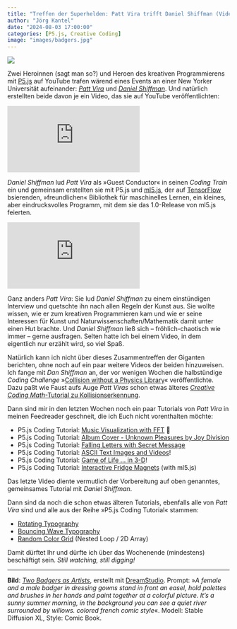 ```yaml
---
title: "Treffen der Superhelden: Patt Vira trifft Daniel Shiffman (Video-Tutorials zum Wochenende)"
author: "Jörg Kantel"
date: "2024-08-03 17:00:00"
categories: [P5.js, Creative Coding]
image: "images/badgers.jpg"
---
```


[![](images/badgers-b.jpg)](https://www.flickr.com/photos/schockwellenreiter/53899728260/)

Zwei Heroinnen (sagt man so?) und Heroen des kreativen Programmierens mit [P5.js](http://cognitiones.kantel-chaos-team.de/programmierung/creativecoding/processing/p5js.html) auf YouTube trafen wärend eines Events an einer New Yorker Universität aufeinander: *[Patt Vira](https://www.pattvira.com/)* und *[Daniel Shiffman](https://thecodingtrain.com/)*. Und natürlich erstellten beide davon je ein Video, das sie auf YouTube veröffentlichten:

<iframe class="if16_9" src="https://www.youtube.com/embed/2h8VArJ3gnQ?si=1jdas0JP14_VGwqG" title="YouTube video player" frameborder="0" allow="accelerometer; autoplay; clipboard-write; encrypted-media; gyroscope; picture-in-picture; web-share" referrerpolicy="strict-origin-when-cross-origin" allowfullscreen></iframe>

*Daniel Shiffman* lud *Patt Vira* als »Guest Conductor« in seinen *Coding Train* ein und gemeinsam erstellten sie mit P5.js und [ml5.js](https://ml5js.org/), der auf [TensorFlow](https://www.tensorflow.org/js) bsierenden, »freundlichen« Bibliothek für maschinelles Lernen, ein kleines, aber eindrucksvolles Programm, mit dem sie das 1.0-Release von ml5.js feierten.

<iframe class="if16_9" src="https://www.youtube.com/embed/X4XMhpRFKvU?si=-PWxieopmDPU_-rU" title="YouTube video player" frameborder="0" allow="accelerometer; autoplay; clipboard-write; encrypted-media; gyroscope; picture-in-picture; web-share" referrerpolicy="strict-origin-when-cross-origin" allowfullscreen></iframe>

Ganz anders *Patt Vira*: Sie lud *Daniel Shiffman* zu einem einstündigen Interview und quetschte ihn nach allen Regeln der Kunst aus. Sie wollte wissen, wie er zum kreativen Programmieren kam und wie er seine Interessen für Kunst und Naturwissenschaften/Mathematik damit unter einen Hut brachte. Und *Daniel Shiffman* ließ sich -- fröhlich-chaotisch wie immer -- gerne ausfragen. Selten hatte ich bei einem Video, in dem eigentlich nur erzählt wird, so viel Spaß.

Natürlich kann ich nicht über dieses Zusammentreffen der Giganten berichten, ohne noch auf ein paar weitere Videos der beiden hinzuweisen. Ich fange mit *Dan Shiffman* an, der vor wenigen Wochen die halbstündige *Coding Challenge* »[Collision without a Physics Library](https://www.youtube.com/watch?v=dJNFPv9Mj-Y)« veröffentlichte. Dazu paßt wie Faust aufs Auge *Patt Viras* schon etwas älteres [*Creative Coding Math*-Tutorial zu Kollisionserkennung](https://www.youtube.com/watch?v=gUTeWOfwECc).

Dann sind mir in den letzten Wochen noch ein paar Tutorials von *Patt Vira* in meinen Feedreader geschneit, die ich Euch nicht vorenthalten möchte:

- P5.js Coding Tutorial: [Music Visualization with FFT](https://www.youtube.com/watch?v=8O5aCwdopLo) 🎵
- P5.js Coding Tutorial: [Album Cover - Unknown Pleasures by Joy Division](https://www.youtube.com/watch?v=PttnJmbBKnY)
- P5.js Coding Tutorial: [Falling Letters with Secret Message](https://www.youtube.com/watch?v=KdVgpDjmoRQ)
- P5.js Coding Tutorial: [ASCII Text Images and Videos](https://www.youtube.com/watch?v=4IyeLc6J1Uo)!
- P5.js Coding Tutorial: [Game of Life … in 3-D](https://www.youtube.com/watch?v=WXSfGXGogFg)!
- P5.js Coding Tutorial: [Interactive Fridge Magnets](https://www.youtube.com/watch?v=72pAzuD8tqE) (with ml5.js)

Das letzte Video diente vermutlich der Vorbereitung auf oben genanntes, gemeinsames Tutorial mit *Daniel Shiffman*.

Dann sind da noch die schon etwas älteren Tutorials, ebenfalls alle von *Patt Vira* sind und alle aus der Reihe »P5.js Coding Tutorial« stammen:

- [Rotating Typography](https://www.youtube.com/watch?v=jUM1z52m_bQ)
- [Bouncing Wave Typography](https://www.youtube.com/watch?v=dBKilH7ljew)
- [Random Color Grid](https://www.youtube.com/watch?v=3j_cr44OZTc) (Nested Loop / 2D Array)

Damit dürftet Ihr und dürfte ich über das Wochenende (mindestens) beschäftigt sein. *Still watching, still digging!* 

---

**Bild**: *[Two Badgers as Artists](https://www.flickr.com/photos/schockwellenreiter/53899728260/)*, erstellt mit [DreamStudio](https://beta.dreamstudio.ai/generate). Prompt: »*A female and a male badger in dressing gowns stand in front an easel, hold palettes and brushes in her hands and paint together at a colorful picture. It's a sunny summer morning, in the background you can see a quiet river surrounded by willows. colored french comic style*«. Modell: Stable Diffusion XL, Style: Comic Book.